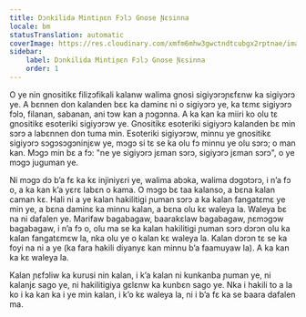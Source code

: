 ```yaml
---
title: Dɔnkilida Mintiɲɛn Fɔlɔ Gnose Ɲɛsinna
locale: bm
statusTranslation: automatic
coverImage: https://res.cloudinary.com/xmfm6mhw3gwctndtcubgx2rptnae/image/upload/v1741354450/small_cover_introduccion_a_la_gnosis_57a3fc8d72.webp
sidebar:
    label: Dɔnkilida Mintiɲɛn Fɔlɔ Gnose Ɲɛsinna
    order: 1
---
```

O ye nin gnositikɛ filizɔfikali kalanw walima gnosi sigiyɔrɔɲɛfɛnw ka sigiyɔrɔ ye. A bɛnnen don kalanden bɛɛ ka daminɛ ni o sigiyɔrɔ ye, ka tɛmɛ sigiyɔrɔ fɔlɔ, filanan, sabanan, ani tɔw kan a ɲɔgɔnna. A ka kan ka miiri ko olu tɛ gnositikɛ esoteriki sigiyɔrɔw ye. Gnositikɛ esoteriki sigiyɔrɔ kalanden bɛ min sɔrɔ a labɛnnen don tuma min. Esoteriki sigiyɔrɔw, minnu ye gnositikɛ sigiyɔrɔ sɔgɔsɔgɔninjɛw ye, mɔgɔ si tɛ se ka olu fɔ minnu ye olu sɔrɔ; o man kan. Mɔgɔ min bɛ a fɔ: "ne ye sigiyɔrɔ jɛman sɔrɔ, sigiyɔrɔ jɛman sɔrɔ", o ye mɔgɔ juguman ye.

Ni mɔgɔ dɔ b’a fɛ ka kɛ injiniyɛri ye, walima abɔka, walima dɔgɔtɔrɔ, i n’a fɔ o, a ka kan k’a yɛrɛ labɛn o kama. O mɔgɔ bɛ taa kalanso, a bɛna kalan caman kɛ. Hali ni a ye kalan hakilitigi ɲuman sɔrɔ a ka kalan fangatɛmɛ ye min ye, a bɛna daminɛ ka minnu kalan, a bɛna olu kɛ waleya la. Waleya bɛ na ni dafalen ye. Marifaw bagabagaw, baarakɛlaw bagabagaw, ɲɛmɔgɔw bagabagaw, i n’a fɔ o, olu ma se ka kalan hakilitigi ɲuman sɔrɔ dɔrɔn olu ka kalan fangatɛmɛw la, nka olu ye o kalan kɛ waleya la. Kalan dɔrɔn tɛ se ka foyi na ni a ye (ka fara hakili diyanyɛ kan minnu b’a faamuyaw la). A ka kan ka kɛ waleya la.

Kalan ɲɛfɔliw ka kurusi nin kalan, i k’a kalan ni kunkanba ɲuman ye, ni kalanjɛ sago ye, ni hakilitigiya gɛlɛnw ka kunbɛn sago ye. Nka i hakili to a la ko i ka kan ka i ye min kalan, i k’o kɛ waleya la, ni i b’a fɛ ka se baara dafalen ma.
